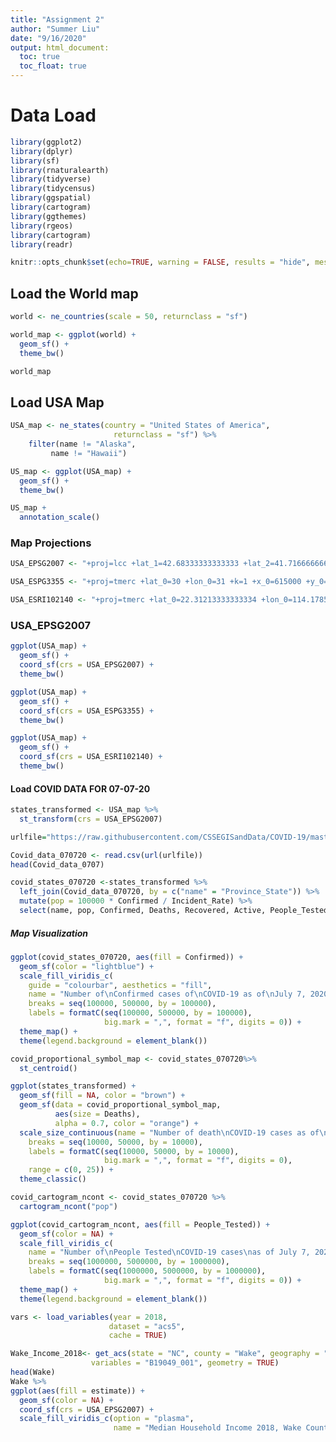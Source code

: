 ```yaml
---
title: "Assignment 2"
author: "Summer Liu"
date: "9/16/2020"
output: html_document:
  toc: true
  toc_float: true
---
```


# Data Load
```r
library(ggplot2)
library(dplyr)
library(sf)
library(rnaturalearth)
library(tidyverse)
library(tidycensus)
library(ggspatial)
library(cartogram)
library(ggthemes)
library(rgeos)
library(cartogram)
library(readr)
```

```r
knitr::opts_chunk$set(echo=TRUE, warning = FALSE, results = "hide", message = FALSE)
```

## Load the World map
```r
world <- ne_countries(scale = 50, returnclass = "sf") 

world_map <- ggplot(world) +
  geom_sf() +
  theme_bw()

world_map
```
## Load USA Map
```r
USA_map <- ne_states(country = "United States of America", 
                       returnclass = "sf") %>%
    filter(name != "Alaska",
         name != "Hawaii")

US_map <- ggplot(USA_map) +
  geom_sf() +
  theme_bw()

US_map +
  annotation_scale()

```
### Map Projections
```r
USA_EPSG2007 <- "+proj=lcc +lat_1=42.68333333333333 +lat_2=41.71666666666667 +lat_0=41 +lon_0=-71.5 +x_0=200000.0001016002 +y_0=750000 +ellps=GRS80 +datum=NAD83 +to_meter=0.3048006096012192 +no_defs"

USA_ESPG3355 <- "+proj=tmerc +lat_0=30 +lon_0=31 +k=1 +x_0=615000 +y_0=810000 +ellps=helmert +towgs84=-146.21,112.63,4.05,0,0,0,0 +units=m +no_defs"

USA_ESRI102140 <- "+proj=tmerc +lat_0=22.31213333333334 +lon_0=114.1785555555556 +k=1 +x_0=836694.05 +y_0=819069.8 +ellps=intl +units=m +no_defs"
```

### USA_EPSG2007
```r
ggplot(USA_map) +
  geom_sf() +
  coord_sf(crs = USA_EPSG2007) +
  theme_bw()
```

```r
ggplot(USA_map) +
  geom_sf() +
  coord_sf(crs = USA_ESPG3355) +
  theme_bw()
```
```r
ggplot(USA_map) +
  geom_sf() +
  coord_sf(crs = USA_ESRI102140) +
  theme_bw()
```
#### Load COVID DATA FOR 07-07-20

```r
states_transformed <- USA_map %>%
  st_transform(crs = USA_EPSG2007)

urlfile="https://raw.githubusercontent.com/CSSEGISandData/COVID-19/master/csse_covid_19_data/csse_covid_19_daily_reports_us/07-07-2020.csv"

Covid_data_070720 <- read.csv(url(urlfile))
head(Covid_data_0707)

covid_states_070720 <-states_transformed %>%
  left_join(Covid_data_070720, by = c("name" = "Province_State")) %>%
  mutate(pop = 100000 * Confirmed / Incident_Rate) %>%
  select(name, pop, Confirmed, Deaths, Recovered, Active, People_Tested)
```

##### Map Visualization
```r
ggplot(covid_states_070720, aes(fill = Confirmed)) +
  geom_sf(color = "lightblue") +
  scale_fill_viridis_c(
    guide = "colourbar", aesthetics = "fill", 
    name = "Number of\nConfirmed cases of\nCOVID-19 as of\nJuly 7, 2020",
    breaks = seq(100000, 500000, by = 100000),
    labels = formatC(seq(100000, 500000, by = 100000), 
                     big.mark = ",", format = "f", digits = 0)) +
  theme_map() +
  theme(legend.background = element_blank())
```

```r
covid_proportional_symbol_map <- covid_states_070720%>%
  st_centroid()

ggplot(states_transformed) +
  geom_sf(fill = NA, color = "brown") +
  geom_sf(data = covid_proportional_symbol_map, 
          aes(size = Deaths),
          alpha = 0.7, color = "orange") +
  scale_size_continuous(name = "Number of death\nCOVID-19 cases as of\nJuly 7, 2020",
    breaks = seq(10000, 50000, by = 10000),
    labels = formatC(seq(10000, 50000, by = 10000), 
                     big.mark = ",", format = "f", digits = 0),
    range = c(0, 25)) +
  theme_classic()
```
```r
covid_cartogram_ncont <- covid_states_070720 %>%
  cartogram_ncont("pop")

ggplot(covid_cartogram_ncont, aes(fill = People_Tested)) +
  geom_sf(color = NA) +
  scale_fill_viridis_c(
    name = "Number of\nPeople Tested\nCOVID-19 cases\nas of July 7, 2020",
    breaks = seq(1000000, 5000000, by = 1000000),
    labels = formatC(seq(1000000, 5000000, by = 1000000), 
                     big.mark = ",", format = "f", digits = 0)) +
  theme_map() +
  theme(legend.background = element_blank())
```

```r
vars <- load_variables(year = 2018,
                      dataset = "acs5",
                      cache = TRUE)

Wake_Income_2018<- get_acs(state = "NC", county = "Wake", geography = "tract",
                  variables = "B19049_001", geometry = TRUE)
head(Wake)
Wake %>%
ggplot(aes(fill = estimate)) +
  geom_sf(color = NA) +
  coord_sf(crs = USA_EPSG2007) +
  scale_fill_viridis_c(option = "plasma",
                       name = "Median Household Income 2018, Wake County, NC")
```










